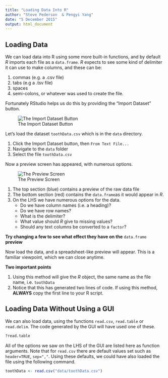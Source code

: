 ```yaml
---
title: "Loading Data Into R"
author: "Steve Pederson  & Pengyi Yang"
date: "5 December 2015"
output: html_document
---
```


## Loading Data
We can load data into R using some more built-in functions, and by default *R* imports each file as a `data.frame`.
*R* expects to see some kind of delimiter it can use to make columns, and these can be:

1. commas (e.g. a .csv file)
2. tabs (e.g a .tsv file)
3. spaces
4. semi-colons, or whatever was used to create the file.

Fortunately RStudio helps us do this by providing the "Import Dataset" button.

![The Import Dataset Button](figure/Import.png)

Let's load the dataset `toothData.csv` which is in the `data` directory.

1. Click the Import Dataset button, then `From Text File...`
2. Navigate to the `data` folder
3. Select the file `toothData.csv`

Now a preview screen has appeared, with numerous options.

![The Preview Screen](figure/Preview.png)

1. The top section (blue) contains a preview of the raw data file
2. The bottom section (red) contains the `data.frame`as it would appear in *R*.
3. On the LHS we have numerous options for the data. 
    + Do we have column names (i.e. a heading)?
    + Do we have row names?
    + What is the delimiter?
    + What value should *R* give to missing values?
    + Should any text columns be converted to a `factor`?
  
**Try changing a few to see what effect they have on the** `data.frame` **preview**

Now load the data, and a spreadsheet-like preview will appear.
This is a familiar viewpoint, which we can close anytime.

**Two important points**

1. Using this method will give the *R* object, the same name as the file name, i.e. `toothData`
2. Notice that this has generated two lines of code. If using this method, **ALWAYS** copy the first line to your R script.

## Loading Data Without Using a GUI
We can also load data, using the functions `read.csv`, `read.table` or `read.delim`.
The code generated by the GUI will have used one of these.
```r
?read.table
```
All of the options we saw on the LHS of the GUI are listed here as function arguments.
Note that for `read.csv` there are default values set such as `header=TRUE`, `sep=","`.
Using these defaults, we could have also loaded the file using the following command.
```r
toothData <- read.csv("data/toothData.csv")
```


